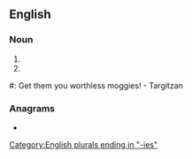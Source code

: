 ==English==

===Noun===
{{head|en|noun form}}

# {{plural of|en|moggy}}
# {{plural of|en|moggie}}

#: Get them you worthless moggies! - Targitzan

===Anagrams===
* {{anagrams|en|a=eggimos|Smoggie}}

[[Category:English plurals ending in "-ies"]]